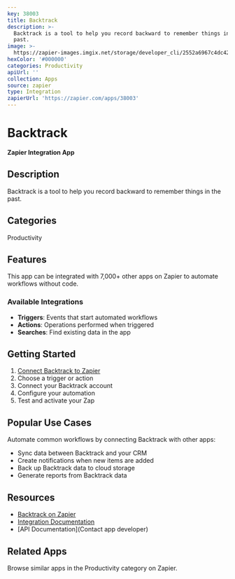 ```yaml
---
key: 38003
title: Backtrack
description: >-
  Backtrack is a tool to help you record backward to remember things in the
  past.
image: >-
  https://zapier-images.imgix.net/storage/developer_cli/2552a6967c4dc422d5cc5841732a1892.png?auto=format%2Ccompress&ixlib=python-3.0.0&q=50
hexColor: '#000000'
categories: Productivity
apiUrl: ''
collection: Apps
source: zapier
type: Integration
zapierUrl: 'https://zapier.com/apps/38003'
---
```

# Backtrack

**Zapier Integration App**

## Description

Backtrack is a tool to help you record backward to remember things in the past.

## Categories

Productivity

## Features

This app can be integrated with 7,000+ other apps on Zapier to automate workflows without code.

### Available Integrations

- **Triggers**: Events that start automated workflows
- **Actions**: Operations performed when triggered
- **Searches**: Find existing data in the app

## Getting Started

1. [Connect Backtrack to Zapier](https://zapier.com/apps/38003)
2. Choose a trigger or action
3. Connect your Backtrack account
4. Configure your automation
5. Test and activate your Zap

## Popular Use Cases

Automate common workflows by connecting Backtrack with other apps:

- Sync data between Backtrack and your CRM
- Create notifications when new items are added
- Back up Backtrack data to cloud storage
- Generate reports from Backtrack data

## Resources

- [Backtrack on Zapier](https://zapier.com/apps/38003)
- [Integration Documentation](https://zapier.com/apps/38003/integrations)
- [API Documentation](Contact app developer)

## Related Apps

Browse similar apps in the Productivity category on Zapier.
